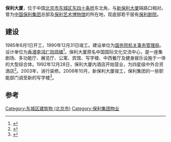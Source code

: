 {{coord|39.93330|116.42954|display=title}}

{{Infobox building
| name                = 保利大厦
| native_name         = Poly Plaza
| native_name_lang    = en
| logo                = 
| logo_size           = 
| logo_alt            = 
| logo_caption        = 
| image               = Swissôtel, Beijing (6349962538).jpg
| image_caption       = 图右侧为保利大厦
| map_type            = 
| map_alt             = 
| map_caption         = 
| map_size            = 
| map_dot_label       = 
| map_dot_mark        = 
| relief              = 
| former_names        = 
| alternate_names     = 
| etymology           = 
| status              = 
| cancelled           = 
| topped_out          = 
| building_type       = 
| architectural_style = 
| classification      = 
| use                 =
| location            = {{CHN}}[[北京市|北京市]][[东城区|东城区]][[东四十条桥|东四十条桥]]东北角
| address             = 
| location_city       = <!-- or | location_town       =  -->
| location_country    = 
| coordinates         = 
| altitude            = 
| current_tenants     = 
| namesake            = 
| groundbreaking_date = 
| start_date          = 1985
| stop_date           = 
| built               =
| est_completion      = 
| topped_out_date     = 
| completion_date     = 1990
| opened_date         = 
| inauguration_date   = 
| relocated_date      = 
| renovation_date     = 
| closing_date        = 
| demolition_date     = <!-- or | destruction_date    = -->
| cost                = 
| ren_cost            = 
| client              = 
| owner               = 
| landlord            = 
| affiliation         = 
| height              = 
| architectural       = 
| tip                 = 
| antenna_spire       = 
| roof                = 
| top_floor           = 
| observatory         = 
| diameter            = 
| circumference       = 
| weight              = 
| other_dimensions    = 
| structural_system   = 
| material            = 
| size                = 
| floor_count         = 
| floor_area          = 
| elevator_count      = 
| grounds_area        = 
| architect           = 
| architecture_firm   = [[香港李鸿仁则师楼|香港李鸿仁则师楼]]
| developer           = 
| engineer            = 
| structural_engineer = 
| services_engineer   = 
| civil_engineer      = 
| other_designers     = 
| quantity_surveyor   = 
| main_contractor     = 
| awards              = 
| designations        = 
| known_for           = 
| ren_architect       = 
| ren_firm            = 
| ren_engineer        = 
| ren_str_engineer    = 
| ren_serv_engineer   = 
| ren_civ_engineer    = 
| ren_oth_designers   = 
| ren_qty_surveyor    = 
| ren_contractor      = 
| ren_awards          = 
| rooms               = <!-- or | unit_count          = -->
| parking             =  
| website             = <!-- {{URL|example.com}} -->
| embed               = 
| embedded            = 
| references          = 
| footnotes           = 
}}
'''保利大厦'''，位于中国[[北京市|北京市]][[东城区_(北京市)|东城区]][[东四十条桥|东四十条桥]]东北角，与[[新保利大厦|新保利大厦]]隔路口相对。曾为[[中国保利集团|中国保利集团]]总部及[[保利艺术博物馆|保利艺术博物馆]]的所在地，现底部若干层有[[保利剧院|保利剧院]]。

==建设==
1985年6月1日开工，1990年12月31日竣工。建设单位为[[国务院机关事务管理局|国务院机关事务管理局]]。设计单位为[[香港李鸿仁则师楼|香港李鸿仁则师楼]]<ref>{{Cite book|title=北京市建筑工程总公司志 1953-1992|last=北京建工集团总公司编|first=|publisher=北京：[[中国建筑工业出版社|中国建筑工业出版社]]|year=1994.12|isbn=7-112-02472-2|location=|pages=362}}</ref>。保利大厦原名中国国际文化交流中心，是一座集剧场、多功能厅、展览厅、公寓、宾馆、写字楼、中西餐厅及健身娱乐设施于一体的大型综合体。1992年12月28日，保利大厦内酒店开始营业，为四星级中外合资酒店<ref>{{Cite book|title=中国餐饮年鉴 2003年卷 Restaurant Yearbook of China|last=《中国餐饮年鉴》编辑委员会|first=|publisher=中国商业年鉴社|year=2003.06|isbn=|location=|pages=167}}</ref>。2003年，进行装修。2006年10月，新保利大厦竣工，保利集团的一些职能部门调至新的写字楼<ref>{{Cite book|title=中国当代设计全集 第8卷 建筑类编 室内篇|last=王琼主编|first=|publisher=北京：[[商务印书馆|商务印书馆]]|year=2015.12|isbn=978-7-100-11778-4|location=|pages=194-195}}</ref>。

==参考==
{{reflist}}

[[Category:东城区建筑物_(北京市)|Category:东城区建筑物 (北京市)]]
[[Category:保利集团物业|Category:保利集团物业]]